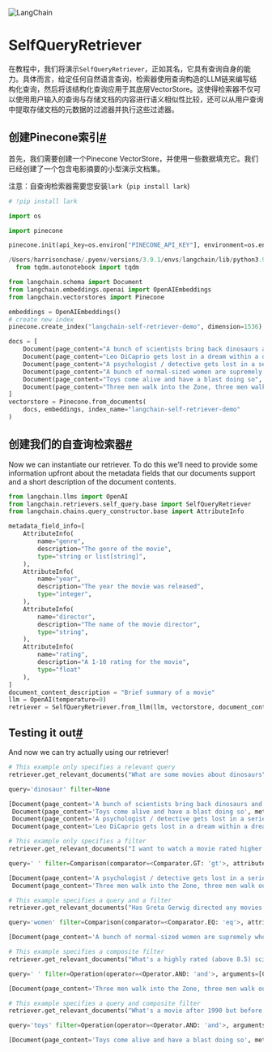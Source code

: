 

<Head>
  <script>
    {
      `(function() {
         var _hmt = _hmt || [];
(function() {
  var hm = document.createElement("script");
  hm.src = "https://hm.baidu.com/hm.js?e60fb290e204e04c5cb6f79b0ac1e697";
  var s = document.getElementsByTagName("script")[0]; 
  s.parentNode.insertBefore(hm, s);
})();
       })();`
    }
  </script>
</Head>

![LangChain](https://pica.zhimg.com/50/v2-56e8bbb52aa271012541c1fe1ceb11a2_r.gif)



SelfQueryRetriever
===

在教程中，我们将演示`SelfQueryRetriever`，正如其名，它具有查询自身的能力。具体而言，给定任何自然语言查询，检索器使用查询构造的LLM链来编写结构化查询，然后将该结构化查询应用于其底层VectorStore。这使得检索器不仅可以使用用户输入的查询与存储文档的内容进行语义相似性比较，还可以从用户查询中提取存储文档的元数据的过滤器并执行这些过滤器。

创建Pinecone索引[#](#creating-a-pinecone-index "本标题的永久链接")
------------------------------------------------------

首先，我们需要创建一个Pinecone VectorStore，并使用一些数据填充它。我们已经创建了一个包含电影摘要的小型演示文档集。

注意：自查询检索器需要您安装`lark`（`pip install lark`)

```python
# !pip install lark

```

```python
import os

import pinecone

pinecone.init(api_key=os.environ["PINECONE_API_KEY"], environment=os.environ["PINECONE_ENV"])

```

```python
/Users/harrisonchase/.pyenv/versions/3.9.1/envs/langchain/lib/python3.9/site-packages/pinecone/index.py:4: TqdmExperimentalWarning: Using `tqdm.autonotebook.tqdm` in notebook mode. Use `tqdm.tqdm` instead to force console mode (e.g. in jupyter console)
  from tqdm.autonotebook import tqdm

```

```python
from langchain.schema import Document
from langchain.embeddings.openai import OpenAIEmbeddings
from langchain.vectorstores import Pinecone

embeddings = OpenAIEmbeddings()
# create new index
pinecone.create_index("langchain-self-retriever-demo", dimension=1536)

```

```python
docs = [
    Document(page_content="A bunch of scientists bring back dinosaurs and mayhem breaks loose", metadata={"year": 1993, "rating": 7.7, "genre": ["action", "science fiction"]}),
    Document(page_content="Leo DiCaprio gets lost in a dream within a dream within a dream within a ...", metadata={"year": 2010, "director": "Christopher Nolan", "rating": 8.2}),
    Document(page_content="A psychologist / detective gets lost in a series of dreams within dreams within dreams and Inception reused the idea", metadata={"year": 2006, "director": "Satoshi Kon", "rating": 8.6}),
    Document(page_content="A bunch of normal-sized women are supremely wholesome and some men pine after them", metadata={"year": 2019, "director": "Greta Gerwig", "rating": 8.3}),
    Document(page_content="Toys come alive and have a blast doing so", metadata={"year": 1995, "genre": "animated"}),
    Document(page_content="Three men walk into the Zone, three men walk out of the Zone", metadata={"year": 1979, "rating": 9.9, "director": "Andrei Tarkovsky", "genre": ["science fiction", "thriller"], "rating": 9.9})
]
vectorstore = Pinecone.from_documents(
    docs, embeddings, index_name="langchain-self-retriever-demo"
)

```

创建我们的自查询检索器[#](#creating-our-self-querying-retriever "本标题的永久链接")
----------------------------------------------------------------

Now we can instantiate our retriever. To do this we’ll need to provide some information upfront about the metadata fields that our documents support and a short description of the document contents.

```python
from langchain.llms import OpenAI
from langchain.retrievers.self_query.base import SelfQueryRetriever
from langchain.chains.query_constructor.base import AttributeInfo

metadata_field_info=[
    AttributeInfo(
        name="genre",
        description="The genre of the movie", 
        type="string or list[string]", 
    ),
    AttributeInfo(
        name="year",
        description="The year the movie was released", 
        type="integer", 
    ),
    AttributeInfo(
        name="director",
        description="The name of the movie director", 
        type="string", 
    ),
    AttributeInfo(
        name="rating",
        description="A 1-10 rating for the movie",
        type="float"
    ),
]
document_content_description = "Brief summary of a movie"
llm = OpenAI(temperature=0)
retriever = SelfQueryRetriever.from_llm(llm, vectorstore, document_content_description, metadata_field_info, verbose=True)

```

Testing it out[#](#testing-it-out "Permalink to this headline")
---------------------------------------------------------------

And now we can try actually using our retriever!

```python
# This example only specifies a relevant query
retriever.get_relevant_documents("What are some movies about dinosaurs")

```

```python
query='dinosaur' filter=None

```

```python
[Document(page_content='A bunch of scientists bring back dinosaurs and mayhem breaks loose', metadata={'genre': ['action', 'science fiction'], 'rating': 7.7, 'year': 1993.0}),
 Document(page_content='Toys come alive and have a blast doing so', metadata={'genre': 'animated', 'year': 1995.0}),
 Document(page_content='A psychologist / detective gets lost in a series of dreams within dreams within dreams and Inception reused the idea', metadata={'director': 'Satoshi Kon', 'rating': 8.6, 'year': 2006.0}),
 Document(page_content='Leo DiCaprio gets lost in a dream within a dream within a dream within a ...', metadata={'director': 'Christopher Nolan', 'rating': 8.2, 'year': 2010.0})]

```

```python
# This example only specifies a filter
retriever.get_relevant_documents("I want to watch a movie rated higher than 8.5")

```

```python
query=' ' filter=Comparison(comparator=<Comparator.GT: 'gt'>, attribute='rating', value=8.5)

```

```python
[Document(page_content='A psychologist / detective gets lost in a series of dreams within dreams within dreams and Inception reused the idea', metadata={'director': 'Satoshi Kon', 'rating': 8.6, 'year': 2006.0}),
 Document(page_content='Three men walk into the Zone, three men walk out of the Zone', metadata={'director': 'Andrei Tarkovsky', 'genre': ['science fiction', 'thriller'], 'rating': 9.9, 'year': 1979.0})]

```

```python
# This example specifies a query and a filter
retriever.get_relevant_documents("Has Greta Gerwig directed any movies about women")

```

```python
query='women' filter=Comparison(comparator=<Comparator.EQ: 'eq'>, attribute='director', value='Greta Gerwig')

```

```python
[Document(page_content='A bunch of normal-sized women are supremely wholesome and some men pine after them', metadata={'director': 'Greta Gerwig', 'rating': 8.3, 'year': 2019.0})]

```

```python
# This example specifies a composite filter
retriever.get_relevant_documents("What's a highly rated (above 8.5) science fiction film?")

```

```python
query=' ' filter=Operation(operator=<Operator.AND: 'and'>, arguments=[Comparison(comparator=<Comparator.EQ: 'eq'>, attribute='genre', value='science fiction'), Comparison(comparator=<Comparator.GT: 'gt'>, attribute='rating', value=8.5)])

```

```python
[Document(page_content='Three men walk into the Zone, three men walk out of the Zone', metadata={'director': 'Andrei Tarkovsky', 'genre': ['science fiction', 'thriller'], 'rating': 9.9, 'year': 1979.0})]

```

```python
# This example specifies a query and composite filter
retriever.get_relevant_documents("What's a movie after 1990 but before 2005 that's all about toys, and preferably is animated")

```

```python
query='toys' filter=Operation(operator=<Operator.AND: 'and'>, arguments=[Comparison(comparator=<Comparator.GT: 'gt'>, attribute='year', value=1990.0), Comparison(comparator=<Comparator.LT: 'lt'>, attribute='year', value=2005.0), Comparison(comparator=<Comparator.EQ: 'eq'>, attribute='genre', value='animated')])

```

```python
[Document(page_content='Toys come alive and have a blast doing so', metadata={'genre': 'animated', 'year': 1995.0})]

```

